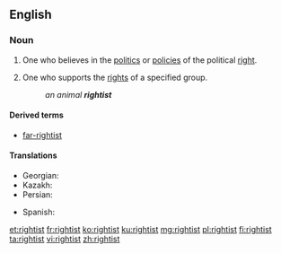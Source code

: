 ==English==

===Noun===
{{en-noun}}

# One who believes in the [[politics]] or [[policy|policies]] of the political [[right]].
# {{context|in combination|lang=en}} One who supports the [[right]]s of a specified group.
#: ''an animal '''rightist'''''

====Derived terms====
* [[far-rightist]]

====Translations====
{{trans-top|supporter of the political right}}
* Georgian: {{t|ka|მემარჯვენე|sc=Geor}}
* Kazakh: {{t|kk|оңшыл|sc=Cyrl}}
* Persian: {{t|fa|راست‌گرا|tr=râst-garâ}}
{{trans-mid}}
* Spanish: {{t+|es|derechista|m|f}}
{{trans-bottom}}

[[et:rightist]]
[[fr:rightist]]
[[ko:rightist]]
[[ku:rightist]]
[[mg:rightist]]
[[pl:rightist]]
[[fi:rightist]]
[[ta:rightist]]
[[vi:rightist]]
[[zh:rightist]]